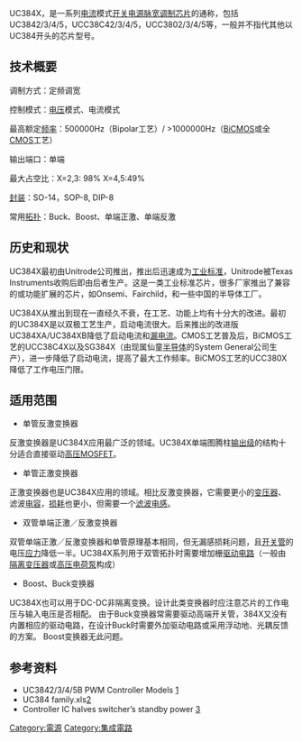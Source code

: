 {{Orphan|time=2016-12-18T03:19:00+00:00}}

UC384X，是一系列[[电流|电流]]模式[[开关电源|开关电源]][[脉宽|脉宽]][[调制|调制]][[芯片|芯片]]的通称，包括UC3842/3/4/5，UCC38C42/3/4/5，UCC3802/3/4/5等，一般并不指代其他以UC384开头的芯片型号。

== 技术概要 ==

调制方式：定频调宽

控制模式：[[电压|电压]]模式、电流模式

最高额定[[频率|频率]]：500000Hz（Bipolar工艺）/ >1000000Hz（[[BiCMOS|BiCMOS]]或全[[CMOS|CMOS]]工艺）

输出端口：单端

最大占空比：X=2,3: 98% X=4,5:49%

[[封装|封装]]：SO-14，SOP-8, DIP-8

常用[[拓扑|拓扑]]：Buck、Boost、单端正激、单端反激

== 历史和现状 ==

UC384X最初由Unitrode公司推出，推出后迅速成为[[工业标准|工业标准]]，Unitrode被Texas Instruments收购后即由后者生产。这是一类工业标准芯片，很多厂家推出了兼容的或功能扩展的芯片，如Onsemi、Fairchild，和一些中国的半导体工厂。

UC384X从推出到现在一直经久不衰，在工艺、功能上均有十分大的改进。最初的UC384X是以双极工艺生产，启动电流很大。后来推出的改进版UC384XA/UC384XB降低了启动电流和[[漏电流|漏电流]]。CMOS工艺普及后，BiCMOS工艺的UCC38C4X以及SG384X（由现属仙童[[半导体|半导体]]的System General公司生产），进一步降低了启动电流，提高了最大工作频率。BiCMOS工艺的UCC380X降低了工作电压门限。

== 适用范围 ==
* 单管反激变换器

反激变换器是UC384X应用最广泛的领域。UC384X单端图腾柱[[输出级|输出级]]的结构十分适合直接驱动[[高压|高压]]MOSFET。

* 单管正激变换器

正激变换器也是UC384X应用的领域。相比反激变换器，它需要更小的[[变压器|变压器]]、滤波[[电容|电容]]，[[损耗|损耗]]也更小，但需要一个[[滤波|滤波]][[电感|电感]]。

* 双管单端正激／反激变换器

双管单端正激／反激变换器和单管原理基本相同，但无漏感损耗问题，且[[开关管|开关管]]的电压[[应力|应力]]降低一半。UC384X系列用于双管拓扑时需要增加栅[[驱动电路|驱动电路]]（一般由[[隔离变压器|隔离变压器]]或[[高压电荷泵|高压电荷泵]]构成）

* Boost、Buck变换器

UC384X也可以用于DC-DC非隔离变换。设计此类变换器时应注意芯片的工作电压与输入电压是否相配。
由于Buck变换器常需要驱动高端开关管，384X又没有内置相应的驱动电路，在设计Buck时需要外加驱动电路或采用浮动地、光耦反馈的方案。
Boost变换器无此问题。

==参考资料==
*UC3842/3/4/5B PWM Controller Models [https://web.archive.org/web/20070123101317/http://www.ema-eda.com/products/other/articles/UC384x.pdf]
*UC384 family.xls[http://www.slottechforum.com/slotinfo/Techstuff/CD3%20Analog%20ICs/Switching%20Voltage%20Regulators/3842/UC384x%20family.xls]{{dead link|date=2017年11月 |bot=InternetArchiveBot |fix-attempted=yes }}
*Controller IC halves switcher’s standby power [http://www.edn.com/contents/images/111199di.pdf]{{dead link|date=2017年11月 |bot=InternetArchiveBot |fix-attempted=yes }}

[[Category:電源|Category:電源]]
[[Category:集成電路|Category:集成電路]]